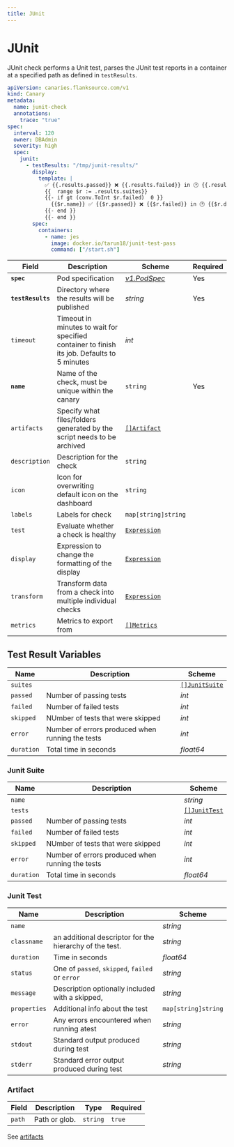 ```yaml
---
title: JUnit
---
```


# <Icon name="junit" /> JUnit

<Standard />

JUnit check performs a Unit test, parses the JUnit test reports in a container at a specified path as defined in `testResults`.

```yaml
apiVersion: canaries.flanksource.com/v1
kind: Canary
metadata:
  name: junit-check
  annotations:
    trace: "true"
spec:
  interval: 120
  owner: DBAdmin
  severity: high
  spec:
    junit:
      - testResults: "/tmp/junit-results/"
        display:
          template: |
            ✅ {{.results.passed}} ❌ {{.results.failed}} in 🕑 {{.results.duration}}
            {{  range $r := .results.suites}}
            {{- if gt (conv.ToInt $r.failed)  0 }}
              {{$r.name}} ✅ {{$r.passed}} ❌ {{$r.failed}} in 🕑 {{$r.duration}}
            {{- end }}
            {{- end }}
        spec:
          containers:
            - name: jes
              image: docker.io/tarun18/junit-test-pass
              command: ["/start.sh"]
```

| Field             | Description                                                                                 | Scheme                                                                                               | Required |
| ----------------- | ------------------------------------------------------------------------------------------- | ---------------------------------------------------------------------------------------------------- | -------- |
| **`spec`**        | Pod specification                                                                           | [_v1.PodSpec_](https://kubernetes.io/docs/reference/generated/kubernetes-api/v1.20/#podspec-v1-core) | Yes      |
| **`testResults`** | Directory where the results will be published                                               | _string_                                                                                             | Yes      |
| `timeout`         | Timeout in minutes to wait for specified container to finish its job. Defaults to 5 minutes | _int_                                                                                                |          |
| **`name`**        | Name of the check, must be unique within the canary                                         | `string`                                                                                             | Yes      |
| `artifacts`       | Specify what files/folders generated by the script needs to be archived                     | [`[]Artifact`](#artifact)                                                                            |          |
| `description`     | Description for the check                                                                   | `string`                                                                                             |          |
| `icon`            | Icon for overwriting default icon on the dashboard                                          | `string`                                                                                             |          |
| `labels`          | Labels for check                                                                            | `map[string]string`                                                                                  |          |
| `test`            | Evaluate whether a check is healthy                                                         | [`Expression`](../concepts/health-evaluation)                                                        |          |
| `display`         | Expression to change the formatting of the display                                          | [`Expression`](../concepts/display-formatting)                                                       |          |
| `transform`       | Transform data from a check into multiple individual checks                                 | [`Expression`](../concepts/transforms)                                                               |          |
| `metrics`         | Metrics to export from                                                                      | [`[]Metrics`](../concepts/metrics-exporter)                                                          |          |

## Test Result Variables

| Name       | Description                                      | Scheme                         |
| ---------- | ------------------------------------------------ | ------------------------------ |
| `suites`   |                                                  | [`[]JunitSuite`](#junit-suite) |
| `passed`   | Number of passing tests                          | _int_                          |
| `failed`   | Number of failed tests                           | _int_                          |
| `skipped`  | NUmber of tests that were skipped                | _int_                          |
| `error`    | Number of errors produced when running the tests | _int_                          |
| `duration` | Total time in seconds                            | _float64_                      |

### Junit Suite

| Name       | Description                                      | Scheme                       |
| ---------- | ------------------------------------------------ | ---------------------------- |
| `name`     |                                                  | _string_                     |
| `tests`    |                                                  | [`[]JunitTest`](#junit-test) |
| `passed`   | Number of passing tests                          | _int_                        |
| `failed`   | Number of failed tests                           | _int_                        |
| `skipped`  | NUmber of tests that were skipped                | _int_                        |
| `error`    | Number of errors produced when running the tests | _int_                        |
| `duration` | Total time in seconds                            | _float64_                    |

### Junit Test

| Name         | Description                                             | Scheme              |
| ------------ | ------------------------------------------------------- | ------------------- |
| `name`       |                                                         | _string_            |
| `classname`  | an additional descriptor for the hierarchy of the test. | _string_            |
| `duration`   | Time in seconds                                         | _float64_           |
| `status`     | One of `passed`, `skipped`, `failed` or `error`         | _string_            |
| `message`    | Description optionally included with a skipped,         | _string_            |
| `properties` | Additional info about the test                          | `map[string]string` |
| `error`      | Any errors encountered when running atest               | _string_            |
| `stdout`     | Standard output produced during test                    | _string_            |
| `stderr`     | Standard error output produced during test              | _string_            |

### Artifact

| Field  | Description   | Type     | Required |
| ------ | ------------- | -------- | -------- |
| `path` | Path or glob. | `string` | `true`   |

See [artifacts](../concepts/artifacts)
